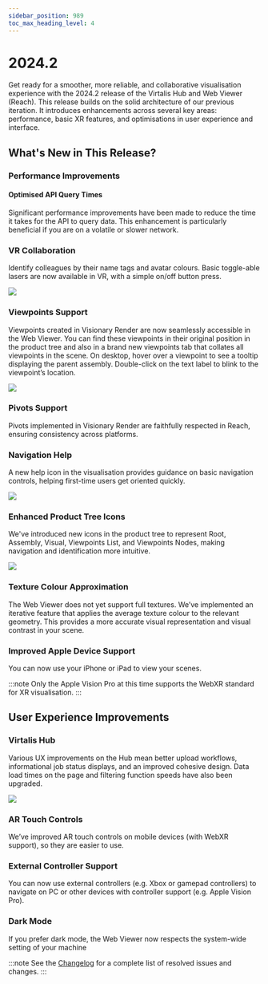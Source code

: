 ```yaml
---
sidebar_position: 989
toc_max_heading_level: 4
---
```


# 2024.2

Get ready for a smoother, more reliable, and collaborative visualisation experience with the 2024.2 release of the Virtalis Hub and Web Viewer (Reach). This release builds on the solid architecture of our previous iteration. It introduces enhancements across several key areas: performance, basic XR features, and optimisations in user experience and interface.

## What's New in This Release?

### Performance Improvements

#### Optimised API Query Times

Significant performance improvements have been made to reduce the time it takes for the API to query data. This enhancement is particularly beneficial if you are on a volatile or slower network.

### VR Collaboration

Identify colleagues by their name tags and avatar colours. Basic toggle-able lasers are now available in VR, with a simple on/off button press.

![](/img/release-notes/virtalis-hub-and-web-viewer/2024.2-1.png)

### Viewpoints Support

Viewpoints created in Visionary Render are now seamlessly accessible in the Web Viewer. You can find these viewpoints in their original position in the product tree and also in a brand new viewpoints tab that collates all viewpoints in the scene. On desktop, hover over a viewpoint to see a tooltip displaying the parent assembly. Double-click on the text label to blink to the viewpoint’s location.

![](/img/release-notes/virtalis-hub-and-web-viewer/2024.2-2.png)

### Pivots Support

Pivots implemented in Visionary Render are faithfully respected in Reach, ensuring consistency across platforms.

### Navigation Help

A new help icon in the visualisation provides guidance on basic navigation controls, helping first-time users get oriented quickly.

![](/img/release-notes/virtalis-hub-and-web-viewer/2024.2-3.png)

### Enhanced Product Tree Icons

We've introduced new icons in the product tree to represent Root, Assembly, Visual, Viewpoints List, and Viewpoints Nodes, making navigation and identification more intuitive.

![](/img/release-notes/virtalis-hub-and-web-viewer/2024.2-4.png)

### Texture Colour Approximation

The Web Viewer does not yet support full textures. We’ve implemented an iterative feature that applies the average texture colour to the relevant geometry. This provides a more accurate visual representation and visual contrast in your scene.

### Improved Apple Device Support

You can now use your iPhone or iPad to view your scenes.

:::note
Only the Apple Vision Pro at this time supports the WebXR standard for XR visualisation. 
:::

## User Experience Improvements

### Virtalis Hub

Various UX improvements on the Hub mean better upload workflows, informational job status displays, and an improved cohesive design. Data load times on the page and filtering function speeds have also been upgraded.

![](/img/release-notes/virtalis-hub-and-web-viewer/2024.2-5.png)

### AR Touch Controls

We’ve improved AR touch controls on mobile devices (with WebXR support), so they are easier to use.

### External Controller Support

You can now use external controllers (e.g. Xbox or gamepad controllers) to navigate on PC or other devices with controller support (e.g. Apple Vision Pro).

### Dark Mode

If you prefer dark mode, the Web Viewer now respects the system-wide setting of your machine

:::note
See the [Changelog](../../changelogs/virtalis-hub-and-web-viewer#20242) for a complete list of resolved issues and changes.
:::
